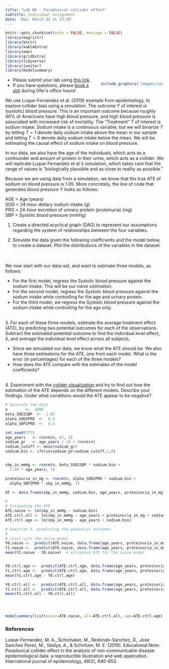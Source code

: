 ```yaml
---
title: "Lab 06 - Paradoxical collider effect"
subtitle: Individual assignment
date: 'Due: March 22 at 23:59'
---
```


<style>
.column-left{
  float: left;
  width: 60%;
  text-align: left;
}
.column-right-small{
  float: right;
  width: 30%;
  text-align: right;
  padding-left: 10px;
  font-size:10px;
}

.column-right-large{
  float: right;
  width: 40%;
  text-align: left;
  padding-left: 10px;
}

.column-full{
  float: none;
  width: 100%;
  text-align: centre;
}


.column-full-left{
  float: none;
  width: 100%;
  text-align: left;
}

.center {
  height: 200px;
  border: 0px;
  text-align: center;
}


.RUsers {
  padding: 1em;
  background: aliceblue;
  color: black;
}


.SPSS {
  padding: 1em;
  background: whitesmoke;
  color: black;
}

</style>


```r
knitr::opts_chunk$set(echo = FALSE, message = FALSE)
library(magrittr)
library(knitr)
library(kableExtra)
library(emo)
library(gridExtra)
library(tidyverse)
library(janitor)
library(modelsummary)
```


<div class="column-right-large">


```r

include_graphics("images/salt.jpg")

```


</div>

<div class="column-full-left" >

* Please submit your lab using [this link](https://docs.google.com/forms/d/e/1FAIpQLSeWnDOKz2_2p4XQl9efCOK9PrgwSIbisFx5nBd-B6bwGa4d6w/viewform).   
* If you have questions, please [book a slot](https://bit.ly/OferMeet) during Ofer's office hours!



We use Luque-Fernandez et al. (2019) example from epidemiology, to explore collider bias using a simulation. The outcome $Y$ of interest is (systolic) blood pressure. This is an important outcome because roughly 46% of Americans have high blood pressure, and high blood pressure is associated with increased risk of mortality. The "Treatment" $T$ of interest is sodium intake. Sodium intake is a continuous variable; but we will binarize  $T$ by letting  $T=1$  denote daily sodium intake above the mean in our sample and letting $T=0$ denote daily sodium intake below the mean. We will be estimating the causal effect of sodium intake on blood pressure. 

In our data, we also have the age of the individuals, which acts as a confounder and amount of protein in their urine, which acts as a collider. We will replicate Luque-Fernandez et al.'s  simulation, which takes care  that the range of values is "biologically plausible and as close to reality as possible." 

Because we are using data from a simulation, we know that the true ATE of sodium on blood pressure is 1.05. More concretely, the line of code that generates blood pressure $Y$ looks as follows:


AGE = Age (years) \
SOD = 24-hour dietary sodium intake (g) \
PRO = 24-hour excretion of urinary protein (proteinuria) (mg) \
SBP = Systolic blood pressure (mmHg) \

1. Create a directed acyclical graph (DAG) to represent our assumptions regarding the system of relationships between the four variables. 
<br/>

2. Simulate the data given the following coefficients and the model below, to create a dataset. Plot the distributions of the variables in the dataset. 
<br/>
\begin{align}
X_{age} &\sim \mathbb{N}(\mu=65, \sigma=5)\\
n_{obs}&=1000\\
\beta_{sod2sbp}&=1.05\\
\alpha_{sod2pro}&=0.5\\
\alpha_{sbp2pro}&=0.5\\
X_{sodium_{gr}} &\sim \mathbb{N}(\mu=X_{age}/18,\sigma=1) \\
Y_{sbp} &\sim \mathbb{N}(\mu=\beta_{sod2sbp}\cdot X_{sodium.bin}+  2\cdot X_{age},\sigma=1) \\
X_{pro} &\sim \mathbb{N}(\mu=\alpha_{sod2pro}\cdot X_{sodium.bin}+  \alpha_{sbp2pro}\cdot X_{sbp},\sigma=1) \\
\end{align}

<br/>
<br/>
We now start with our data-set, and want to estimate three models, as follows: 

  * For the first model, regress the Systolic blood pressure against the sodium intake. This will be our *naive estimation*. 
  * For the second model, regress the Systolic blood pressure against the sodium intake while controlling for the age and urinary protein.
  * For the third model, we regress the Systolic blood pressure against the sodium intake while controlling for the age only.

<br/>
3. For each of these three models,  estimate the average treatment effect (ATE), by predicting two potential outcomes for each of the observations. Subtract the estimated potential outcome to find the individual level effect, $\delta$, and average the individual level effect across all subjects. 

  * Since we simulated our data, we know what the ATE should be. We also have three estimations for the ATE, one from each model. What is the error (in percentages) for each of the three models?
  * How does the ATE compare with the estimates of the model coefficients?

<br/>
4. Experiment with the [colider visualization](https://watzilei.com/shiny/collider/) and try to find out how the estimation of the ATE depends on the different models. Describe your findings. Under what conditions would the ATE appear to be negative? 

```r

# Generate the data
n        <-  1000
beta_SOD2SBP  <-  1.05 
alpha_SOD2PRO  <-  0.5
alpha_SBP2PRO  <-  0.5

set.seed(777)
age_years   <- rnorm(n, 65, 5)
sodium_gr   <- age_years / 18 + rnorm(n)
sodium_cutoff <- mean(sodium_gr)
sodium.bin <- ifelse(sodium_gr>sodium_cutoff,1,0)


sbp_in_mmHg <- rnorm(n, beta_SOD2SBP * sodium.bin + 
  2.00 * age_years, 1)

proteinuria_in_mg <- rnorm(n, alpha_SOD2PRO * sodium.bin + 
  alpha_SBP2PRO * sbp_in_mmHg, 1)

df <- data.frame(sbp_in_mmHg, sodium.bin, age_years, proteinuria_in_mg)

# 
# Estimating the ATE 
ATE.naive <- lm(sbp_in_mmHg ~ sodium.bin)
ATE.ctrl.all <- lm(sbp_in_mmHg ~ age_years + proteinuria_in_mg + sodium.bin)
ATE.ctrl.age <- lm(sbp_in_mmHg ~ age_years + sodium.bin)

# Question 3, predicting the potential outcomes
# 
# start with the naive model
Y0.naive <-  predict(ATE.naive, data.frame(age_years, proteinuria_in_mg, sodium.bin=0))
Y1.naive <-  predict(ATE.naive, data.frame(age_years, proteinuria_in_mg, sodium.bin=1))
mean(Y1.naive - Y0.naive)  # estimated ATE for the naive model


Y0.ctrl.age <-  predict(ATE.ctrl.age, data.frame(age_years, proteinuria_in_mg, sodium.bin=0))
Y1.ctrl.age <-  predict(ATE.ctrl.age, data.frame(age_years, proteinuria_in_mg, sodium.bin=1))
mean(Y1.ctrl.age - Y0.ctrl.age)

Y0.ctrl.all <-  predict(ATE.ctrl.all, data.frame(age_years, proteinuria_in_mg, sodium.bin=0))
Y1.ctrl.all <-  predict(ATE.ctrl.all, data.frame(age_years, proteinuria_in_mg, sodium.bin=1))
mean(Y1.ctrl.all - Y0.ctrl.all)




modelsummary(list(naive=ATE.naive, all=ATE.ctrl.all, age=ATE.ctrl.age), stars=TRUE, statistic=NA)

```


### References

Luque-Fernandez, M. A., Schomaker, M., Redondo-Sanchez, D., Jose Sanchez Perez, M., Vaidya, A., & Schnitzer, M. E. (2019). Educational Note: Paradoxical collider effect in the analysis of non-communicable disease epidemiological data: a reproducible illustration and web application. International journal of epidemiology, 48(2), 640-653.


</div>

